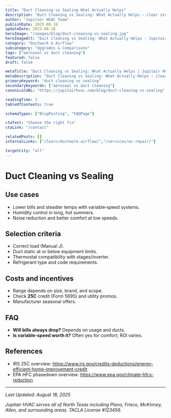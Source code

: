 ```yaml
---
title: "Duct Cleaning vs Sealing What Actually Helps"
description: "Duct Cleaning vs Sealing: What Actually Helps — clear steps, practical detail, and when to call a pro in North Texas."
author: "Jupitair HVAC Team"
publishDate: 2025-08-18
updateDate: 2025-08-18
heroImage: "/images/blog/duct-cleaning-vs-sealing.jpg"
heroImageAlt: "Duct Cleaning vs Sealing: What Actually Helps - Jupitair HVAC"
category: "Ductwork & Airflow"
subcategory: "Upgrades & Comparisons"
tags: ["aeroseal vs duct cleaning"]
featured: false
draft: false

metaTitle: "Duct Cleaning vs Sealing: What Actually Helps | Jupitair HVAC"
metaDescription: "Duct Cleaning vs Sealing: What Actually Helps — clear steps, practical detail, and when to call a pro in North Texas."
primaryKeyword: "duct cleaning vs sealing"
secondaryKeywords: ["aeroseal vs duct cleaning"]
canonicalURL: "https://jupitairhvac.com/blog/duct-cleaning-vs-sealing"

readingTime: 3
tableOfContents: true

schemaTypes: ["BlogPosting", "FAQPage"]

ctaText: "Choose the right fix"
ctaLink: "/contact"

relatedPosts: []
internalLinks: ["/learn/ductwork-airflow/","/services/ac-repair/"]

targetCity: "all"
---
```



# Duct Cleaning vs Sealing



## Use cases
- Lower bills and steadier temps with variable‑speed systems.
- Humidity control in long, hot summers.
- Noise reduction and better comfort at low speeds.



<BlogCTA variant="inline" />

## Selection criteria
- Correct load (Manual J).
- Duct static at or below equipment limits.
- Thermostat compatibility with stages/inverter.
- Refrigerant type and code requirements.


## Costs and incentives
- Range depends on size, brand, and scope.
- Check **25C** credit (Form 5695) and utility promos.
- Manufacturer seasonal offers.


## FAQ
- **Will bills always drop?** Depends on usage and ducts.
- **Is variable‑speed worth it?** Often yes for comfort; ROI varies.


## References
- IRS 25C overview: https://www.irs.gov/credits-deductions/energy-efficient-home-improvement-credit
- EPA HFC phasedown overview: https://www.epa.gov/climate-hfcs-reduction

---

<BlogCTA variant="end" />

*Last Updated: August 18, 2025*

*Jupitair HVAC serves all of North Texas including Plano, Frisco, McKinney, Allen, and surrounding areas. TACLA License #123456.*
